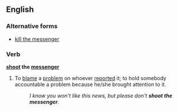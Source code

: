 ==English==

===Alternative forms===
*[[kill the messenger]]

===Verb===
'''[[shoot]] the [[messenger]]'''

# {{idiom}} To [[blame]] a [[problem]] on whoever [[report]]ed it; to hold somebody accountable a problem because he/she brought attention to it.
#:''I know you won't like this news, but please don't '''shoot the messenger'''.''